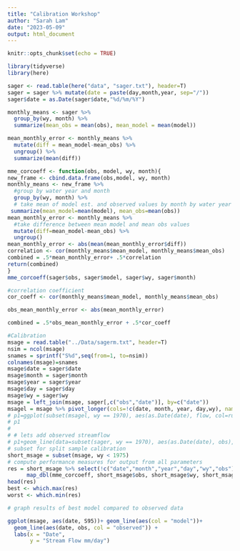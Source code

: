 ```yaml
---
title: "Calibration Workshop"
author: "Sarah Lam"
date: "2023-05-09"
output: html_document
---
```


```r
knitr::opts_chunk$set(echo = TRUE)

library(tidyverse)
library(here)
```

```r
sager <- read.table(here("data", "sager.txt"), header=T)
sager = sager %>% mutate(date = paste(day,month,year, sep="/"))
sager$date = as.Date(sager$date,"%d/%m/%Y")

monthly_means <- sager %>% 
  group_by(wy, month) %>% 
  summarize(mean_obs = mean(obs), mean_model = mean(model))

mean_monthly_error <- monthly_means %>% 
  mutate(diff = mean_model-mean_obs) %>% 
  ungroup() %>% 
  summarize(mean(diff))

mme_corcoeff <- function(obs, model, wy, month){
new_frame <- cbind.data.frame(obs,model, wy, month)
monthly_means <- new_frame %>%
  #group by water year and month
  group_by(wy, month) %>%
  # take mean of model est. and observed values by month by water year
 summarize(mean_model=mean(model), mean_obs=mean(obs))
mean_monthly_error <- monthly_means %>%
  #take difference between mean model and mean obs values
  mutate(diff=mean_model-mean_obs) %>%
  ungroup()
mean_monthly_error <- abs(mean(mean_monthly_error$diff))
correlation <- cor(monthly_means$mean_model, monthly_means$mean_obs)
combined = .5*mean_monthly_error+ .5*correlation
return(combined)
}
mme_corcoeff(sager$obs, sager$model, sager$wy, sager$month)
```

```r
#correlation coefficient
cor_coeff <- cor(monthly_means$mean_model, monthly_means$mean_obs)

obs_mean_monthly_error <- abs(mean_monthly_error)

combined = .5*obs_mean_monthly_error + .5*cor_coeff
```

```r
#Calibration
msage = read.table("../Data/sagerm.txt", header=T)
nsim = ncol(msage)
snames = sprintf("S%d",seq(from=1, to=nsim))
colnames(msage)=snames
msage$date = sager$date
msage$month = sager$month
msage$year = sager$year
msage$day = sager$day
msage$wy = sager$wy
msage = left_join(msage, sager[,c("obs","date")], by=c("date"))
msagel = msage %>% pivot_longer(cols=!c(date, month, year, day,wy), names_to="run", values_to="flow")
# p1=ggplot(subset(msagel, wy == 1970), aes(as.Date(date), flow, col=run))+geom_line()+theme(legend.position = "none")
# p1
#
# # lets add observed streamflow
# p1+geom_line(data=subset(sager, wy == 1970), aes(as.Date(date), obs), size=2, col="black", linetype=2)+labs(y="Streamflow", x="Date")
# subset for split sample calibration
short_msage = subset(msage, wy < 1975)
# compute performance measures for output from all parameters
res = short_msage %>% select(!c("date","month","year","day","wy","obs")) %>%
      map_dbl(mme_corcoeff, short_msage$obs, short_msage$wy, short_msage$month) # purrr function here! map_dbl will apply the function nse() to each column in our data frame against the observed and returns a vector
head(res)
best <- which.max(res)
worst <- which.min(res) 
```

```r
# graph results of best model compared to observed data

ggplot(msage, aes(date, S95))+ geom_line(aes(col = "model"))+
  geom_line(aes(date, obs, col = "observed")) +
  labs(x = "Date", 
       y = "Stream Flow mm/day")
```


